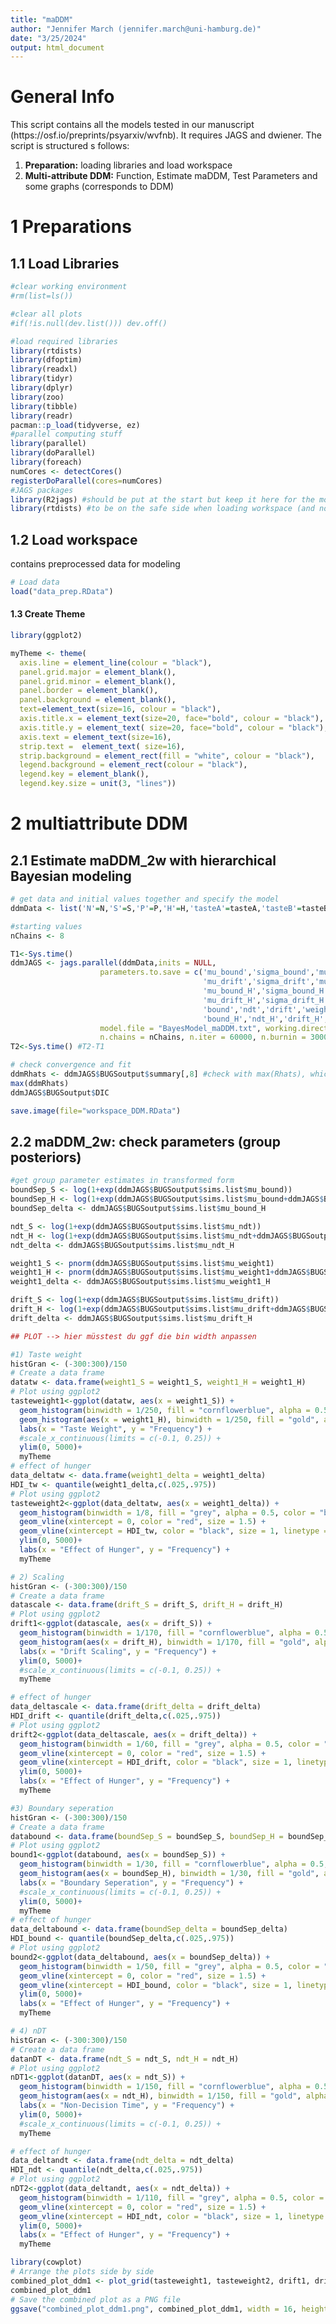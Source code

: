 ```yaml
---
title: "maDDM"
author: "Jennifer March (jennifer.march@uni-hamburg.de)"
date: "3/25/2024"
output: html_document
---
```


# General Info
This script contains all the models tested in our manuscript (https://osf.io/preprints/psyarxiv/wvfnb). It requires JAGS and dwiener. The script is structured s follows:

1. **Preparation:** loading libraries and load workspace
2. **Multi-attribute DDM:** Function, Estimate maDDM, Test Parameters and some graphs (corresponds to DDM)

# 1 Preparations
## 1.1 Load Libraries
```r
#clear working environment
#rm(list=ls())

#clear all plots
#if(!is.null(dev.list())) dev.off()

#load required libraries
library(rtdists)
library(dfoptim)
library(readxl)
library(tidyr)
library(dplyr)
library(zoo)
library(tibble)
library(readr)
pacman::p_load(tidyverse, ez)
#parallel computing stuff
library(parallel)
library(doParallel)
library(foreach)
numCores <- detectCores()
registerDoParallel(cores=numCores)
#JAGS packages
library(R2jags) #should be put at the start but keep it here for the moment...
library(rtdists) #to be on the safe side when loading workspace (and not executing the first chunk above)
```

## 1.2 Load workspace 
contains preprocessed data for modeling
```r
# Load data
load("data_prep.RData")
```

#### 1.3 Create Theme
```r
library(ggplot2)

myTheme <- theme(
  axis.line = element_line(colour = "black"), 
  panel.grid.major = element_blank(), 
  panel.grid.minor = element_blank(),  
  panel.border = element_blank(),   
  panel.background = element_blank(),
  text=element_text(size=16, colour = "black"), 
  axis.title.x = element_text(size=20, face="bold", colour = "black"), 
  axis.title.y = element_text( size=20, face="bold", colour = "black"),
  axis.text = element_text(size=16),
  strip.text =  element_text( size=16),
  strip.background = element_rect(fill = "white", colour = "black"),
  legend.background = element_rect(colour = "black"),
  legend.key = element_blank(),
  legend.key.size = unit(3, "lines"))
```

# 2 multiattribute DDM 
## 2.1 Estimate maDDM_2w with hierarchical Bayesian modeling 
```r
# get data and initial values together and specify the model
ddmData <- list('N'=N,'S'=S,'P'=P,'H'=H,'tasteA'=tasteA,'tasteB'=tasteB,'healthA'=healthA,'healthB'=healthB,'RT'=RT)

#starting values
nChains <- 8

T1<-Sys.time()
ddmJAGS <- jags.parallel(ddmData,inits = NULL,
                    parameters.to.save = c('mu_bound','sigma_bound','mu_ndt','sigma_ndt',
                                           'mu_drift','sigma_drift','mu_weight1','sigma_weight1',
                                           'mu_bound_H','sigma_bound_H','mu_ndt_H','sigma_ndt_H',
                                           'mu_drift_H','sigma_drift_H','mu_weight1_H','sigma_weight1_H',
                                           'bound','ndt','drift','weight1',
                                           'bound_H','ndt_H','drift_H','weight1_H'),
                    model.file = "BayesModel_maDDM.txt", working.directory = 'BayesModels',
                    n.chains = nChains, n.iter = 60000, n.burnin = 30000,n.thin = 12, DIC = TRUE,jags.module = c("glm","dic","wiener"))
T2<-Sys.time() #T2-T1

# check convergence and fit
ddmRhats <- ddmJAGS$BUGSoutput$summary[,8] #check with max(Rhats), which should ideally be < 1.01 (1.05 would also be okay)
max(ddmRhats)
ddmJAGS$BUGSoutput$DIC

save.image(file="workspace_DDM.RData")
```
## 2.2 maDDM_2w: check parameters (group posteriors)
```r
#get group parameter estimates in transformed form 
boundSep_S <- log(1+exp(ddmJAGS$BUGSoutput$sims.list$mu_bound))
boundSep_H <- log(1+exp(ddmJAGS$BUGSoutput$sims.list$mu_bound+ddmJAGS$BUGSoutput$sims.list$mu_bound_H))
boundSep_delta <- ddmJAGS$BUGSoutput$sims.list$mu_bound_H

ndt_S <- log(1+exp(ddmJAGS$BUGSoutput$sims.list$mu_ndt))
ndt_H <- log(1+exp(ddmJAGS$BUGSoutput$sims.list$mu_ndt+ddmJAGS$BUGSoutput$sims.list$mu_ndt_H))
ndt_delta <- ddmJAGS$BUGSoutput$sims.list$mu_ndt_H

weight1_S <- pnorm(ddmJAGS$BUGSoutput$sims.list$mu_weight1)
weight1_H <- pnorm(ddmJAGS$BUGSoutput$sims.list$mu_weight1+ddmJAGS$BUGSoutput$sims.list$mu_weight1_H)
weight1_delta <- ddmJAGS$BUGSoutput$sims.list$mu_weight1_H

drift_S <- log(1+exp(ddmJAGS$BUGSoutput$sims.list$mu_drift))
drift_H <- log(1+exp(ddmJAGS$BUGSoutput$sims.list$mu_drift+ddmJAGS$BUGSoutput$sims.list$mu_drift_H))
drift_delta <- ddmJAGS$BUGSoutput$sims.list$mu_drift_H

## PLOT --> hier müsstest du ggf die bin width anpassen

#1) Taste weight 
histGran <- (-300:300)/150
# Create a data frame
datatw <- data.frame(weight1_S = weight1_S, weight1_H = weight1_H)
# Plot using ggplot2
tasteweight1<-ggplot(datatw, aes(x = weight1_S)) +
  geom_histogram(binwidth = 1/250, fill = "cornflowerblue", alpha = 0.5, color = "black") +
  geom_histogram(aes(x = weight1_H), binwidth = 1/250, fill = "gold", alpha = 0.5, color = "black") +
  labs(x = "Taste Weight", y = "Frequency") +
  #scale_x_continuous(limits = c(-0.1, 0.25)) +
  ylim(0, 5000)+
  myTheme
# effect of hunger 
data_deltatw <- data.frame(weight1_delta = weight1_delta)
HDI_tw <- quantile(weight1_delta,c(.025,.975))
# Plot using ggplot2
tasteweight2<-ggplot(data_deltatw, aes(x = weight1_delta)) +
  geom_histogram(binwidth = 1/8, fill = "grey", alpha = 0.5, color = "black") +
  geom_vline(xintercept = 0, color = "red", size = 1.5) +
  geom_vline(xintercept = HDI_tw, color = "black", size = 1, linetype = "dashed") +
  ylim(0, 5000)+
  labs(x = "Effect of Hunger", y = "Frequency") +
  myTheme

# 2) Scaling
histGran <- (-300:300)/150
# Create a data frame
datascale <- data.frame(drift_S = drift_S, drift_H = drift_H)
# Plot using ggplot2
drift1<-ggplot(datascale, aes(x = drift_S)) +
  geom_histogram(binwidth = 1/170, fill = "cornflowerblue", alpha = 0.5, color = "black") +
  geom_histogram(aes(x = drift_H), binwidth = 1/170, fill = "gold", alpha = 0.5, color = "black") +
  labs(x = "Drift Scaling", y = "Frequency") +
  ylim(0, 5000)+
  #scale_x_continuous(limits = c(-0.1, 0.25)) +
  myTheme

# effect of hunger 
data_deltascale <- data.frame(drift_delta = drift_delta)
HDI_drift <- quantile(drift_delta,c(.025,.975))
# Plot using ggplot2
drift2<-ggplot(data_deltascale, aes(x = drift_delta)) +
  geom_histogram(binwidth = 1/60, fill = "grey", alpha = 0.5, color = "black") +
  geom_vline(xintercept = 0, color = "red", size = 1.5) +
  geom_vline(xintercept = HDI_drift, color = "black", size = 1, linetype = "dashed") +
  ylim(0, 5000)+
  labs(x = "Effect of Hunger", y = "Frequency") +
  myTheme

#3) Boundary seperation
histGran <- (-300:300)/150
# Create a data frame
databound <- data.frame(boundSep_S = boundSep_S, boundSep_H = boundSep_H)
# Plot using ggplot2
bound1<-ggplot(databound, aes(x = boundSep_S)) +
  geom_histogram(binwidth = 1/30, fill = "cornflowerblue", alpha = 0.5, color = "black") +
  geom_histogram(aes(x = boundSep_H), binwidth = 1/30, fill = "gold", alpha = 0.5, color = "black") +
  labs(x = "Boundary Seperation", y = "Frequency") +
  #scale_x_continuous(limits = c(-0.1, 0.25)) +
  ylim(0, 5000)+
  myTheme
# effect of hunger 
data_deltabound <- data.frame(boundSep_delta = boundSep_delta)
HDI_bound <- quantile(boundSep_delta,c(.025,.975))
# Plot using ggplot2
bound2<-ggplot(data_deltabound, aes(x = boundSep_delta)) +
  geom_histogram(binwidth = 1/50, fill = "grey", alpha = 0.5, color = "black") +
  geom_vline(xintercept = 0, color = "red", size = 1.5) +
  geom_vline(xintercept = HDI_bound, color = "black", size = 1, linetype = "dashed") +
  ylim(0, 5000)+
  labs(x = "Effect of Hunger", y = "Frequency") +
  myTheme

# 4) nDT
histGran <- (-300:300)/150
# Create a data frame
datanDT <- data.frame(ndt_S = ndt_S, ndt_H = ndt_H)
# Plot using ggplot2
nDT1<-ggplot(datanDT, aes(x = ndt_S)) +
  geom_histogram(binwidth = 1/150, fill = "cornflowerblue", alpha = 0.5, color = "black") +
  geom_histogram(aes(x = ndt_H), binwidth = 1/150, fill = "gold", alpha = 0.5, color = "black") +
  labs(x = "Non-Decision Time", y = "Frequency") +
  ylim(0, 5000)+
  #scale_x_continuous(limits = c(-0.1, 0.25)) +
  myTheme

# effect of hunger 
data_deltandt <- data.frame(ndt_delta = ndt_delta)
HDI_ndt <- quantile(ndt_delta,c(.025,.975))
# Plot using ggplot2
nDT2<-ggplot(data_deltandt, aes(x = ndt_delta)) +
  geom_histogram(binwidth = 1/110, fill = "grey", alpha = 0.5, color = "black") +
  geom_vline(xintercept = 0, color = "red", size = 1.5) +
  geom_vline(xintercept = HDI_ndt, color = "black", size = 1, linetype = "dashed") +
  ylim(0, 5000)+
  labs(x = "Effect of Hunger", y = "Frequency") +
  myTheme

library(cowplot)
# Arrange the plots side by side
combined_plot_ddm1 <- plot_grid(tasteweight1, tasteweight2, drift1, drift2, nDT1, nDT2, bound1, bound2, labels = c("a", "", "b", "", "c", "", "d", ""), label_size = 20, ncol = 4, align = "h", column_spacing = unit(c(0, 0, 2, 0), "cm"))
combined_plot_ddm1
# Save the combined plot as a PNG file
ggsave("combined_plot_ddm1.png", combined_plot_ddm1, width = 16, height = 12)
```
